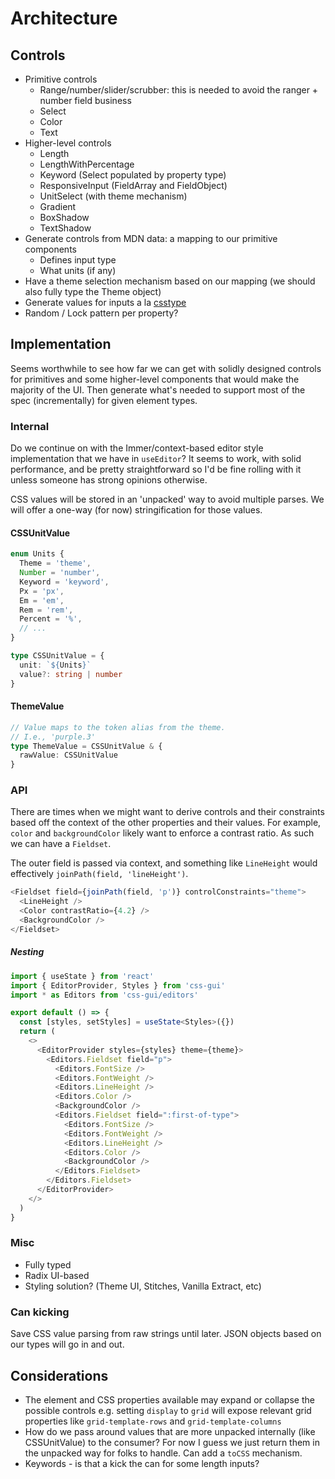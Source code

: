 # Architecture

## Controls

- Primitive controls
  - Range/number/slider/scrubber: this is needed to avoid the ranger + number field business
  - Select
  - Color
  - Text
- Higher-level controls
  - Length
  - LengthWithPercentage
  - Keyword (Select populated by property type)
  - ResponsiveInput (FieldArray and FieldObject)
  - UnitSelect (with theme mechanism)
  - Gradient
  - BoxShadow
  - TextShadow
- Generate controls from MDN data: a mapping to our primitive components
  - Defines input type
  - What units (if any)
- Have a theme selection mechanism based on our mapping (we should also fully type the Theme object)
- Generate values for inputs a la [csstype](https://github.com/frenic/csstype)
- Random / Lock pattern per property?

## Implementation

Seems worthwhile to see how far we can get with solidly designed controls for primitives and some higher-level components that would make the majority of the UI. Then generate what's needed to support most of the spec (incrementally) for given element types.

### Internal

Do we continue on with the Immer/context-based editor style implementation that we have in `useEditor`? It seems to work, with solid performance, and be pretty straightforward so I'd be fine rolling with it unless someone has strong opinions otherwise.

CSS values will be stored in an 'unpacked' way to avoid multiple parses. We will offer a one-way (for now) stringification for those values.

#### CSSUnitValue

```typescript
enum Units {
  Theme = 'theme',
  Number = 'number',
  Keyword = 'keyword',
  Px = 'px',
  Em = 'em',
  Rem = 'rem',
  Percent = '%',
  // ...
}

type CSSUnitValue = {
  unit: `${Units}`
  value?: string | number
}
```

#### ThemeValue

```ts
// Value maps to the token alias from the theme.
// I.e., 'purple.3'
type ThemeValue = CSSUnitValue & {
  rawValue: CSSUnitValue
}
```

### API

There are times when we might want to derive controls and their constraints based off the context of the other properties and their values. For example, `color` and `backgroundColor` likely want to enforce a contrast ratio. As such we can have a `Fieldset`.

The outer field is passed via context, and something like `LineHeight` would effectively `joinPath(field, 'lineHeight')`.

```js
<Fieldset field={joinPath(field, 'p')} controlConstraints="theme">
  <LineHeight />
  <Color contrastRatio={4.2} />
  <BackgroundColor />
</Fieldset>
```

##### Nesting

```ts
import { useState } from 'react'
import { EditorProvider, Styles } from 'css-gui'
import * as Editors from 'css-gui/editors'

export default () => {
  const [styles, setStyles] = useState<Styles>({})
  return (
    <>
      <EditorProvider styles={styles} theme={theme}>
        <Editors.Fieldset field="p">
          <Editors.FontSize />
          <Editors.FontWeight />
          <Editors.LineHeight />
          <Editors.Color />
          <BackgroundColor />
          <Editors.Fieldset field=":first-of-type">
            <Editors.FontSize />
            <Editors.FontWeight />
            <Editors.LineHeight />
            <Editors.Color />
            <BackgroundColor />
          </Editors.Fieldset>
        </Editors.Fieldset>
      </EditorProvider>
    </>
  )
}
```

### Misc

- Fully typed
- Radix UI-based
- Styling solution? (Theme UI, Stitches, Vanilla Extract, etc)

### Can kicking

Save CSS value parsing from raw strings until later. JSON objects based on our types will go in and out.

## Considerations

- The element and CSS properties available may expand or collapse the possible controls e.g. setting `display` to `grid` will expose relevant grid properties like `grid-template-rows` and `grid-template-columns`
- How do we pass around values that are more unpacked internally (like CSSUnitValue) to the consumer? For now I guess we just return them in the unpacked way for folks to handle. Can add a `toCSS` mechanism.
- Keywords - is that a kick the can for some length inputs?
